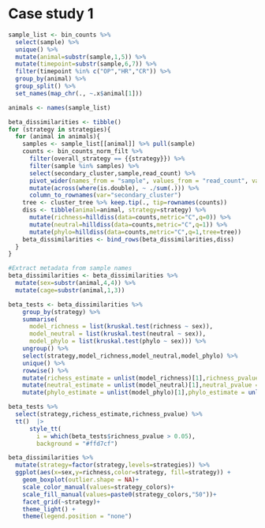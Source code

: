 # Case study 1

```r
sample_list <- bin_counts %>%
  select(sample) %>% 
  unique() %>% 
  mutate(animal=substr(sample,1,5)) %>%
  mutate(timepoint=substr(sample,6,7)) %>%
  filter(timepoint %in% c("OP","HR","CR")) %>%
  group_by(animal) %>%
  group_split() %>%
  set_names(map_chr(., ~.x$animal[1]))

animals <- names(sample_list)
```


```r
beta_dissimilarities <- tibble()
for (strategy in strategies){
  for (animal in animals){
    samples <- sample_list[[animal]] %>% pull(sample)
    counts <- bin_counts_norm_filt %>%
      filter(overall_strategy == {{strategy}}) %>%
      filter(sample %in% samples) %>%
      select(secondary_cluster,sample,read_count) %>%
      pivot_wider(names_from = "sample", values_from = "read_count", values_fn = sum) %>%
      mutate(across(where(is.double), ~ ./sum(.))) %>%
      column_to_rownames(var="secondary_cluster") 
    tree <- cluster_tree %>% keep.tip(., tip=rownames(counts))
    diss <- tibble(animal=animal, strategy=strategy) %>%
      mutate(richness=hilldiss(data=counts,metric="C",q=0)) %>%
      mutate(neutral=hilldiss(data=counts,metric="C",q=1)) %>%
      mutate(phylo=hilldiss(data=counts,metric="C",q=1,tree=tree))
    beta_dissimilarities <- bind_rows(beta_dissimilarities,diss)
  }
}   

#Extract metadata from sample names
beta_dissimilarities <- beta_dissimilarities %>%
  mutate(sex=substr(animal,4,4)) %>%
  mutate(cage=substr(animal,1,3))

```

```r
beta_tests <- beta_dissimilarities %>%
    group_by(strategy) %>%
    summarise(
      model_richness = list(kruskal.test(richness ~ sex)),
      model_neutral = list(kruskal.test(neutral ~ sex)),
      model_phylo = list(kruskal.test(phylo ~ sex))) %>%
    ungroup() %>%
    select(strategy,model_richness,model_neutral,model_phylo) %>%
    unique() %>%
    rowwise() %>%
    mutate(richess_estimate = unlist(model_richness)[1],richness_pvalue = unlist(model_richness)[3]) %>%
    mutate(neutral_estimate = unlist(model_neutral)[1],neutral_pvalue = unlist(model_neutral)[3]) %>%
    mutate(phylo_estimate = unlist(model_phylo)[1],phylo_estimate = unlist(model_phylo)[3])

beta_tests %>%
  select(strategy,richess_estimate,richness_pvalue) %>%
  tt()  |> 
      style_tt(
        i = which(beta_tests$richness_pvalue > 0.05),
        background = "#ffd7cf")
```

```r
beta_dissimilarities %>%
  mutate(strategy=factor(strategy,levels=strategies)) %>%
  ggplot(aes(x=sex,y=richness,color=strategy, fill=strategy)) +
    geom_boxplot(outlier.shape = NA)+
    scale_color_manual(values=strategy_colors)+
    scale_fill_manual(values=paste0(strategy_colors,"50"))+
    facet_grid(~strategy)+
    theme_light() +
    theme(legend.position = "none")
```
